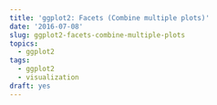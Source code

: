 ```yaml
---
title: 'ggplot2: Facets (Combine multiple plots)'
date: '2016-07-08'
slug: ggplot2-facets-combine-multiple-plots
topics:
  - ggplot2
tags:
  - ggplot2
  - visualization
draft: yes
---
```


